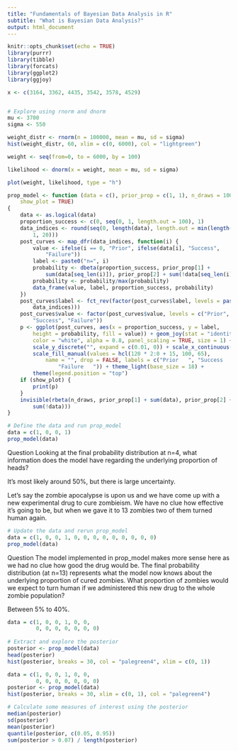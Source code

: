 ```yaml
---
title: "Fundamentals of Bayesian Data Analysis in R"
subtitle: "What is Bayesian Data Analysis?"
output: html_document
---
```



```r
knitr::opts_chunk$set(echo = TRUE)
library(purrr)
library(tibble)
library(forcats)
library(ggplot2)
library(ggjoy)
```

```r
x <- c(3164, 3362, 4435, 3542, 3578, 4529)


# Explore using rnorm and dnorm
mu <- 3700
sigma <- 550

weight_distr <- rnorm(n = 100000, mean = mu, sd = sigma)
hist(weight_distr, 60, xlim = c(0, 6000), col = "lightgreen")

weight <- seq(from=0, to = 6000, by = 100)

likelihood <- dnorm(x = weight, mean = mu, sd = sigma)

plot(weight, likelihood, type = "h")
```


```r
prop_model <- function (data = c(), prior_prop = c(1, 1), n_draws = 10000, 
    show_plot = TRUE) 
{
    data <- as.logical(data)
    proportion_success <- c(0, seq(0, 1, length.out = 100), 1)
    data_indices <- round(seq(0, length(data), length.out = min(length(data) + 
        1, 20)))
    post_curves <- map_dfr(data_indices, function(i) {
        value <- ifelse(i == 0, "Prior", ifelse(data[i], "Success", 
            "Failure"))
        label <- paste0("n=", i)
        probability <- dbeta(proportion_success, prior_prop[1] + 
            sum(data[seq_len(i)]), prior_prop[2] + sum(!data[seq_len(i)]))
        probability <- probability/max(probability)
        data_frame(value, label, proportion_success, probability)
    })
    post_curves$label <- fct_rev(factor(post_curves$label, levels = paste0("n=", 
        data_indices)))
    post_curves$value <- factor(post_curves$value, levels = c("Prior", 
        "Success", "Failure"))
    p <- ggplot(post_curves, aes(x = proportion_success, y = label, 
        height = probability, fill = value)) + geom_joy(stat = "identity", 
        color = "white", alpha = 0.8, panel_scaling = TRUE, size = 1) + 
        scale_y_discrete("", expand = c(0.01, 0)) + scale_x_continuous("Underlying proportion of success") + 
        scale_fill_manual(values = hcl(120 * 2:0 + 15, 100, 65), 
            name = "", drop = FALSE, labels = c("Prior   ", "Success   ", 
                "Failure   ")) + theme_light(base_size = 18) + 
        theme(legend.position = "top")
    if (show_plot) {
        print(p)
    }
    invisible(rbeta(n_draws, prior_prop[1] + sum(data), prior_prop[2] + 
        sum(!data)))
}
```


```r
# Define the data and run prop_model
data = c(1, 0, 0, 1)
prop_model(data)
```

Question
Looking at the final probability distribution at n=4, what information does the model have regarding the underlying proportion of heads?

It's most likely around 50%, but there is large uncertainty.

Let's say the zombie apocalypse is upon us and we have come up with a new experimental drug to cure zombieism. We have no clue how effective it's going to be, but when we gave it to 13 zombies two of them turned human again.


```r
# Update the data and rerun prop_model
data = c(1, 0, 0, 1, 0, 0, 0, 0, 0, 0, 0, 0, 0)
prop_model(data)
```

Question
The model implemented in prop_model makes more sense here as we had no clue how good the drug would be. The final probability distribution (at n=13) represents what the model now knows about the underlying proportion of cured zombies. What proportion of zombies would we expect to turn human if we administered this new drug to the whole zombie population?

Between 5% to 40%.

```r
data = c(1, 0, 0, 1, 0, 0,
         0, 0, 0, 0, 0, 0, 0)
         
# Extract and explore the posterior
posterior <- prop_model(data)
head(posterior)
hist(posterior, breaks = 30, col = "palegreen4", xlim = c(0, 1))
```

```r
data = c(1, 0, 0, 1, 0, 0,
         0, 0, 0, 0, 0, 0, 0)
posterior <- prop_model(data)
hist(posterior, breaks = 30, xlim = c(0, 1), col = "palegreen4")

# Calculate some measures of interest using the posterior
median(posterior)
sd(posterior)
mean(posterior)
quantile(posterior, c(0.05, 0.95))
sum(posterior > 0.07) / length(posterior)
```

